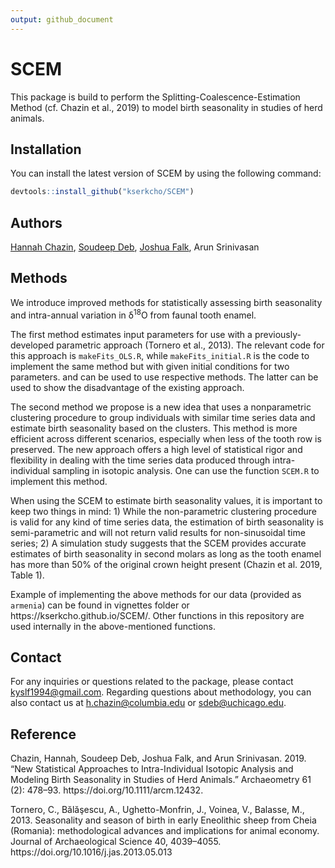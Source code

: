 ```yaml
---
output: github_document
---
```


<!-- README.md is generated from README.Rmd. Please edit that file -->

# SCEM

This package is build to perform the Splitting-Coalescence-Estimation Method (cf. Chazin et al., 2019) to model birth seasonality in studies of herd animals.

## Installation

You can install the latest version of SCEM by using the following command:

```r
devtools::install_github("kserkcho/SCEM")
```

## Authors

[Hannah Chazin](http://www.hannah-chazin.com/), [Soudeep Deb](http://soudeepd.github.io/), [Joshua Falk](http://home.uchicago.edu/~jsfalk/), Arun Srinivasan

## Methods

We introduce improved methods for statistically assessing birth seasonality and intra-annual variation in &delta;<sup>18</sup>O from faunal tooth enamel. 

The first method estimates input parameters for use with a previously-developed parametric approach (Tornero et al., 2013). The relevant code for this approach is `makeFits_OLS.R`, while `makeFits_initial.R` is the code to implement the same method but with given initial conditions for two parameters. \code{makeFits(paths,method="OLS")} and \code{makeFits(paths,method="initial")} can be used to use respective methods. The latter can be used to show the disadvantage of the existing approach.

The second method we propose is a new idea that uses a nonparametric clustering procedure to group individuals with similar time series data and estimate birth seasonality based on the clusters. This method is more efficient across different scenarios, especially when less of the tooth row is preserved. The new approach offers a high level of statistical rigor and flexibility in dealing with the time series data produced through intra-individual sampling in isotopic analysis. One can use the function `SCEM.R` to implement this method. 

When using the SCEM to estimate birth seasonality values, it is important to keep two things in mind: 1) While the non-parametric clustering procedure is valid for any kind of time series data, the estimation of birth seasonality is semi-parametric and will not return valid results for non-sinusoidal time series; 2) A simulation study suggests that the SCEM provides accurate estimates of birth seasonality in second molars as long as the tooth enamel has more than 50% of the original crown height present (Chazin et al. 2019, Table 1).

Example of implementing the above methods for our data (provided as `armenia`) can be found in vignettes folder or https://kserkcho.github.io/SCEM/. Other functions in this repository are used internally in the above-mentioned functions. 


## Contact

For any inquiries or questions related to the package, please contact [kyslf1994@gmail.com](kyslf1994@gmail.com). Regarding questions about methodology, you can also contact us at [h.chazin@columbia.edu](h.chazin@columbia.edu) or [sdeb@uchicago.edu](sdeb@uchicago.edu).

## Reference

Chazin, Hannah, Soudeep Deb, Joshua Falk, and Arun Srinivasan. 2019. “New Statistical Approaches to Intra-Individual Isotopic Analysis and Modeling Birth Seasonality in Studies of Herd Animals.” Archaeometry 61 (2): 478–93. https://doi.org/10.1111/arcm.12432.

Tornero, C., Bălăşescu, A., Ughetto-Monfrin, J., Voinea, V., Balasse, M., 2013. Seasonality and season of birth in early Eneolithic sheep from Cheia (Romania): methodological advances and implications for animal economy. Journal of Archaeological Science 40, 4039–4055. https://doi.org/10.1016/j.jas.2013.05.013


